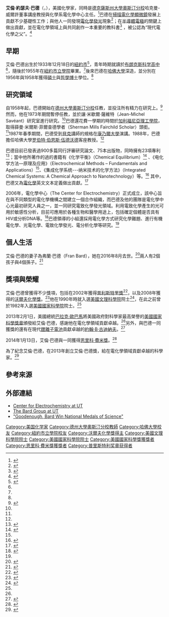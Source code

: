 {{Infobox scientist
| name              = 艾倫·巴德<br>Allen J. Bard
| image             = KSA 2068 (13112572023).jpg
| image_size        = 200px
| caption           = 艾倫·巴德於2014年
| birth_date        = {{birth date and age|1933|12|18|mf=y}}
| birth_place       = [[美國|美國]][[紐約|紐約]]
| death_date        =
| death_place       =
| nationality       = {{USA}}
| fields            = [[化學|化學]]
| workplaces        = [[德州大學奧斯汀分校|德州大學奧斯汀分校]]
| alma_mater        = [[紐約市立大學|紐約市立大學]]<br>[[哈佛大學|哈佛大學]]
| doctoral_advisor  =
| doctoral_students =
| known_for         =
| awards            = {{no wrap|{{le|萊納斯·鮑林獎|Linus Pauling Award}}<small>（1998年）</small><br>[[普利斯特里獎|普利斯特里獎]] {{small|（2002年）}}<br>[[沃爾夫化學獎|沃爾夫獎]] {{small|（2008年）}}<br>[[美國國家科學獎章|美國國家科學獎章]] {{small|（2011年）}}<br>[[恩里科·費米獎|恩里科·費米獎]] {{small|（2013年）}}}}<br>{{le|費薩爾國王國際化學獎|King Faisal International Prize}}<small>（2019年）</small>
}}

'''艾倫·約瑟夫·巴德'''（{{lang-en|Allen Joseph Bard}}，{{bd|1933年|12月18日||}}），美國化學家，同時是[[德克薩斯州大學奧斯汀分校|德克薩斯州大學奧斯汀分校]]哈克曼-威爾許董事講座教授與化學系電化學中心主任。<ref name="Vita">{{cite web |title=Allen J. Bard Vita |url=http://bard.cm.utexas.edu/styled-2/ |publisher=Allen J. Bard Research Group website |accessdate=2013-12-12 |language=en |archive-date=2013-12-18 |archive-url=https://web.archive.org/web/20131218134658/http://bard.cm.utexas.edu/styled-2/ |dead-url=no }}</ref>巴德在[[掃描電化學顯微鏡|掃描電化學顯微鏡]]發展上貢獻不少基礎性工作；與他人一同發現[[電化學發光|電化學發光]]現象<ref name="Science">{{cite web |title=Allen J. Bard, 2013 |url=https://science.energy.gov/fermi/award-laureates/2010s/bard/ |publisher=Office of Science - United States Department of Energy |accessdate=2017-08-07 |language=en |archive-url=https://web.archive.org/web/20170505154147/https://science.energy.gov/fermi/award-laureates/2010s/bard/ |archive-date=2017-05-05 |dead-url=yes }}</ref>；在[[半導體|半導體]][[電極|電極]]的{{le|光電化學|Photoelectrochemistry}}關鍵上做出貢獻，並在電化學領域上與{{le|拉里·福克納|Larry Faulkner}}共同創作一本重要的教科書<ref name="Electrochemical">{{cite book|language=en |title=Electrochemical Methods: Fundamentals and Applications |author1=Allen J. Bard |author2=Larry R. Faulkner |publisher=Wiley |year=2000 |isbn=978-0-471-04372-0 |url=https://books.google.com.tw/books/about/Electrochemical_Methods.html?id=kv56QgAACAAJ&redir_esc=y |accessdate=2017-08-07}}</ref> ，被公認為“現代電化學之父”。<ref>{{cite web |title=ECS Podcast – Allen J. Bard, “Father of Modern Electrochemistry” |url=http://www.electrochem.org/redcat-blog/ecs-podcast-allen-j-bard-father-of-modern-electrochemistry/ |publisher=The Electrochemical Society |accessdate=2017-08-07 |language=en |archive-date=2019-06-21 |archive-url=https://web.archive.org/web/20190621184233/https://www.electrochem.org/redcat-blog/ecs-podcast-allen-j-bard-father-of-modern-electrochemistry/ |dead-url=no }}</ref>

== 早期 ==
艾倫·巴德出生於1933年12月18日的[[紐約市|紐約市]]<ref name="Pioneer">{{cite web |title=Allen J. Bard – A Pioneer in Electrochemistry for over 60 Years |url=http://www.electrochem.org/redcat-blog/tag/allen-j-bard/ |publisher=The Electrochemical Society |date=2016-03-21 |accessdate=2017-08-07 |language=en |archive-date=2019-06-08 |archive-url=https://web.archive.org/web/20190608202107/https://www.electrochem.org/redcat-blog/tag/allen-j-bard/ |dead-url=no }}</ref>，青年時期就讀於[[布朗克斯科学高中|布朗克斯科学高中]]<ref name="Science"/>，隨後於1955年在[[紐約市立學院|紐約市立學院]]畢業。<ref name="Pioneer"/>後來巴德在[[哈佛大學|哈佛大學]]深造，並分別在1956年與1958年獲得[[碩士|碩士]]與[[哲學博士|哲學博士]]學位。<ref name="Science"/>

== 研究領域 ==
自1958年起，巴德開始在[[德州大學奧斯汀分校|德州大學奧斯汀分校]]任教，並投注所有精力在研究上。<ref name="UT">{{cite web |title=Allen J Bard |url=https://experts.utexas.edu/allen_bard |publisher=[[德州大學奧斯汀分校|University of Texas at Austin]] |accessdate=2017-08-07 |language=en |archive-date=2019-09-04 |archive-url=https://web.archive.org/web/20190904183612/http://experts.utexas.edu/allen_bard |dead-url=no }}</ref>然而，他在1973年期間暫停任教，並於讓·米歇爾·薩維特（Jean-Michel Savéant）研究室進行研究。<ref name="Vita"/>巴德還花費一學期的時間於[[加利福尼亞理工學院|加利福尼亞理工學院]]，取得薛曼·米爾斯·菲爾查德學者（Sherman Mills Fairchild Scholar）頭銜。<ref name="Science"/>1987年春季期間，巴德受到[[羅伯特·貝克|貝克]]講師的規格在[[康乃爾大學|康乃爾大學]]演講。1988年，巴德擔任哈佛大學[[罗伯特·伯恩斯·伍德沃德|罗伯特·伯恩斯·伍德沃德]]客座教授。<ref name="Vita"/>

巴德目前已發表過900多篇同行評審研究論文、75本出版物，同時擁有23項專利<ref name="GCEP">{{cite web |title=Allen J. Bard |url=https://gcep.stanford.edu/about/gcepeople_Bard.html |publisher=GCEP |accessdate=2017-08-07 |language=en |archive-date=2020-03-12 |archive-url=https://web.archive.org/web/20200312001625/http://gcep.stanford.edu/about/gcepeople_Bard.html |dead-url=no }}</ref>；當中他所著作的過的書籍有《化学平衡》（Chemical Equilibrium）<ref>{{cite book |language=en |title=Chemical equilibrium |author1=Allen J. Bard |publisher=Harper & Row |year=1966 |isbn=978-0060404512 |url=https://www.amazon.com/Chemical-Equilibrium-Allen-J-Bard/dp/0060404515 |accessdate=2017-08-07 |archive-date=2015-09-11 |archive-url=https://web.archive.org/web/20150911202203/http://www.amazon.com/Chemical-Equilibrium-Allen-J-Bard/dp/0060404515 |dead-url=no }}</ref> 、《电化学方法—原理及应用》（Electrochemical Methods – Fundamentals and Applications）<ref name="Electrochemical"/>、《集成化学系统---纳米技术的化学方法》（Integrated Chemical Systems: A Chemical Approach to Nanotechnology）等。<ref>{{cite book |language=en |title=Integrated Chemical Systems: A Chemical Approach to Nanotechnology |author1=Allen J. Bard |publisher=Wiley |year=1966 |isbn=978-0-471-00733-3 |url=http://as.wiley.com/WileyCDA/WileyTitle/productCd-0471007331.html |accessdate=2017-08-07 |archive-date=2013-06-19 |archive-url=https://web.archive.org/web/20130619123401/http://as.wiley.com/WileyCDA/WileyTitle/productCd-0471007331.html |dead-url=no }}</ref> 其中，巴德又為[[電化學|電化學]]英文文本定義做出貢獻。<ref>{{cite book|language=en |title=Electrochemical Dictionary |author1=Allen J. Bard |author2=György Inzelt |author3=Fritz Scholz |publisher=Springer Science & Business Media |year=2012 |isbn=978-3-642-29550-8 |url=https://books.google.com.tw/books?id=sOTEs76vAFkC&dq=Allen+J.+Bard++defining+text++electrochemistry&hl=zh-TW&source=gbs_navlinks_s |accessdate=2017-08-07}}</ref>

2006年，電化學中心（The Center for Electrochemistry）正式成立，該中心旨在與不同類型的電化學機構之間建立一個合作組織，而巴德及他的團隊是電化學中心光最初研究人員之一，並一同研究電致化學發光領域。利用電致化學產生的光可用於敏感性分析，目前可應用於各種生物和醫學用途上，包括確定個體是否具有HIV或分析DNA等。<ref>{{cite news |language=en |url=http://pubs.acs.org/doi/pdf/10.1021/ac041689j |title=Allen J. Bard receives 2004 Welch Award |publisher=ACS |accessdate=2017-07-07 |archive-date=2019-06-13 |archive-url=https://web.archive.org/web/20190613123757/https://pubs.acs.org/doi/pdf/10.1021/ac041689j |dead-url=no }}</ref>巴德領導的小組還採用電化學方式研究化學難題、進行有機電化學、光電化學、電致化學發光、電分析化學等研究。<ref name="Vita"/>

== 個人生活 ==
艾倫·巴德的妻子為弗蘭·巴德（Fran Bard），她在2016年8月去世。<ref>{{cite web |language=en |url=http://www.legacy.com/obituaries/statesman/obituary.aspx?n=fran-bard&pid=181121653&fhid=5106 |title=Obituary - FRAN BARD |publisher=Austin American-Statesman |date=2016-08-19 |accessdate=2017-08-03 |archive-date=2020-07-03 |archive-url=https://web.archive.org/web/20200703060457/https://www.legacy.com/obituaries/statesman/obituary.aspx?n=fran-bard&pid=181121653&fhid=5106 |dead-url=no }}</ref>兩人有2個孩子與4個孫子。<ref>{{cite journal |language=en |title=Allen J. Bard Award in Electrochemical Science |url=http://theindicator.org/2004-04.pdf |publisher=The Indicator |volume=85 |issue=4 |date=2004-04-01 |accessdate=2017-07-07 |journal= |archive-date=2019-06-12 |archive-url=https://web.archive.org/web/20190612122400/https://theindicator.org/2004-04.pdf |dead-url=no }}</ref>

== 獎項與榮耀 ==
艾倫·巴德曾獲得不少獎項，包括在2002年獲得[[普利斯特里獎|普利斯特里獎]]<ref>{{cite journal |language=en |url=http://pubs.acs.org/cen/coverstory/8014/8014bard.html |title=Electrochemistry's Shining Light |journal=[[化學化工新聞|C&EN]] |volume=80 |issue=14 |pages=39-43 |date=2002-04-08 |accessdate=2017-08-03 |archive-date=2016-04-02 |archive-url=https://web.archive.org/web/20160402092839/https://pubs.acs.org/cen/coverstory/8014/8014bard.html |dead-url=no }}</ref>，以及2008年獲得的[[沃爾夫化學獎|沃爾夫化學獎]]。<ref>{{cite news |language=en |url=https://news.utexas.edu/2008/01/23/chemistry_bard |title=For Creating New Field of Science, Texas Chemist Wins International Prize |publisher=[[德州大學奧斯汀分校|University of Texas at Austin]] |date=2008-01-23 |accessdate=2008-07-07 |archive-url=https://web.archive.org/web/20160413232502/http://news.utexas.edu/2008/01/23/chemistry_bard |archive-date=2016-04-13 |dead-url=yes }}</ref>他在1990年時就入選[[美國文理科學院|美國文理科學院]]院士<ref name=AAAS>{{cite web|language=en |title=Book of Members, 1780-2010: Chapter B|url=http://www.amacad.org/publications/BookofMembers/ChapterB.pdf|publisher=American Academy of Arts and Sciences|accessdate=2011-05-17|archive-date=2018-11-23|archive-url=https://web.archive.org/web/20181123115752/http://www.amacad.org/publications/BookofMembers/ChapterB.pdf|dead-url=no}}</ref>，在此之前曾於1982年入選[[美國國家科學院|美國國家科學院]]院士。<ref name="UT"/>

2013年2月1日，美國總統[[巴拉克·歐巴馬|巴拉克·歐巴馬]]將美國政府對科學家最高榮譽的[[美國國家科學獎章|美國國家科學獎章]]頒發給艾倫·巴德，感謝他在電化學領域貢獻卓越。<ref name="GCEP"/>另外，與巴德一同獲獎的還有在現代[[鋰離子電池|鋰離子電池]]貢獻卓越的[[約翰·B·古迪納夫|約翰·B·古迪納夫]]。<ref>{{cite web |language=en |title=Allen J. Bard and John B. Goodenough Receive ECS Honorary Membership |url=https://www.electrochem.org/dl/interface/spr/spr14/spr14_p13_21.pdf |publisher=The Electrochemical Society |accessdate=2017-07-07 |archive-date=2017-08-08 |archive-url=https://web.archive.org/web/20170808234657/https://www.electrochem.org/dl/interface/spr/spr14/spr14_p13_21.pdf |dead-url=no }}</ref>

2014年1月13日，艾倫·巴德與{{le|安德魯·塞斯勒|Andrew Sessler}}一同獲得[[恩里科·費米獎|恩里科·費米獎]]。<ref>{{cite news |language=en |url=https://energy.gov/articles/president-obama-names-scientists-bard-and-sessler-enrico-fermi-award-recipients |title=President Obama Names Scientists Bard and Sessler as Enrico Fermi Award Recipients |publisher=United States Department of Energy |date=2014-01-13 |accessdate=2017-07-07 |archive-date=2019-12-16 |archive-url=https://web.archive.org/web/20191216112824/https://www.energy.gov/articles/president-obama-names-scientists-bard-and-sessler-enrico-fermi-award-recipients |dead-url=no }}</ref>

{{le|美國電化學學會|Electrochemical Society}}為了紀念艾倫·巴德，在2013年創立艾倫·巴德獎，給在電化學領域貢獻卓越的科學家。<ref>{{cite web |language=en |title=Allen J. Bard Award in Electrochemical Science |url=http://www.electrochem.org/bard-award |website=The Electrochemical Society |accessdate=2017-07-07 |archive-date=2022-03-01 |archive-url=https://web.archive.org/web/20220301223941/https://www.electrochem.org/bard-award |dead-url=no }}</ref>

== 參考來源 ==
{{Reflist|2}}

== 外部連結 ==
* [http://cec.cm.utexas.edu/ Center for Electrochemistry at UT] {{Wayback|url=http://cec.cm.utexas.edu/ |date=20100219103301 }}{{en}}
* [http://bard.cm.utexas.edu/ The Bard Group at UT] {{Wayback|url=http://bard.cm.utexas.edu/ |date=20120227145018 }}{{en}}
* [http://www.utexas.edu/know/2013/02/11/goodenough-bard-win-national-medals-of-science/ "Goodenough, Bard Win National Medals of Science"] {{Wayback|url=http://www.utexas.edu/know/2013/02/11/goodenough-bard-win-national-medals-of-science/ |date=20150106132542 }}{{en}}

{{Winners of the National Medal of Science|chemistry}}
{{普里斯特利奖章获得者}}{{恩里科·费米奖获得者}}{{沃尔夫化学奖}}

{{Authority control}}
{{DEFAULTSORT:Bard}}
[[Category:美国化学家|Category:美国化学家]]
[[Category:德州大學奧斯汀分校教師|Category:德州大學奧斯汀分校教師]]
[[Category:哈佛大學校友|Category:哈佛大學校友]]
[[Category:紐約市立學院校友|Category:紐約市立學院校友]]
[[Category:沃爾夫化學獎得主|Category:沃爾夫化學獎得主]]
[[Category:美國文理科學院院士|Category:美國文理科學院院士]]
[[Category:美國國家科學院院士|Category:美國國家科學院院士]]
[[Category:美國國家科學獎獲獎者|Category:美國國家科學獎獲獎者]]
[[Category:恩里科·費米獎獲獎者|Category:恩里科·費米獎獲獎者]]
[[Category:普里斯特利奖章获得者|Category:普里斯特利奖章获得者]]